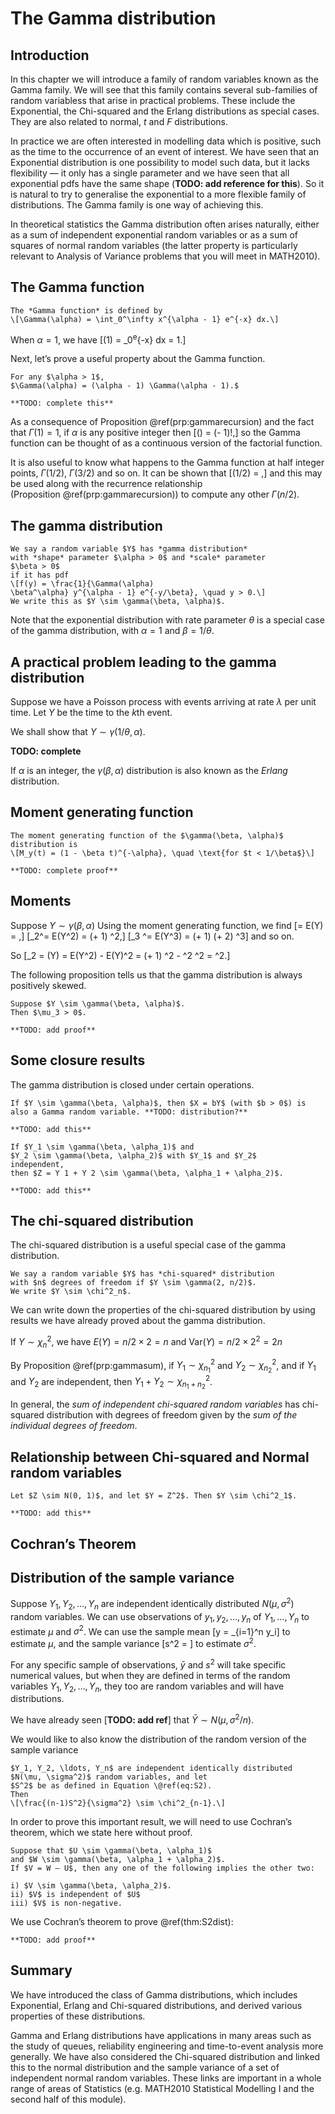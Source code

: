 # The Gamma distribution

## Introduction

In this chapter we will introduce a family of random variables 
known as the Gamma family.
We will see that this family contains several sub-families of random
variabless that arise in practical problems.
These include the Exponential, the Chi-squared and the Erlang 
distributions as special cases.
They are also related to normal, $t$ and $F$ distributions.

In practice we are often interested in modelling data which 
is positive, such as the time to the occurrence
of an event of interest.
We have seen that an Exponential distribution is one possibility
to model such data, but it lacks flexibility --- it
only has a single parameter and we have seen that all exponential pdfs 
have the same shape (**TODO: add reference for this**).
So it is natural to try to generalise the exponential to a 
more flexible family of distributions. The
Gamma family is one way of achieving this.

In theoretical statistics the Gamma distribution often arises 
naturally, either as a sum of
independent exponential random variables or as a sum of squares 
of normal random variables (the latter
property is particularly relevant to Analysis of 
Variance problems that you will meet in MATH2010).

## The Gamma function

```definition
The *Gamma function* is defined by
\[\Gamma(\alpha) = \int_0^\infty x^{\alpha - 1} e^{-x} dx.\]
```

When $\alpha = 1$, we have
\[\Gamma(1) = \int_0^\infty e^{-x} dx = 1.\]

Next, let's prove a useful property about the Gamma function.
```proposition
For any $\alpha > 1$, 
$\Gamma(\alpha) = (\alpha - 1) \Gamma(\alpha - 1).$
```
```proof
**TODO: complete this**
```

As a consequence of Proposition \@ref(prp:gammarecursion) and 
the fact that $\Gamma(1) = 1$, if $\alpha$ is any
positive integer then
\[\Gamma(\alpha) = (\alpha - 1)!,\]
so the Gamma function can be thought of as a continuous
version of the factorial function.

It is also useful to know what happens to the Gamma function
at half integer points, $\Gamma(1/2)$, $\Gamma(3/2)$ and
so on. It can be shown that 
\[\Gamma(1/2) = \sqrt{\pi},\]
and this may be used along with the recurrence relationship  
(Proposition \@ref(prp:gammarecursion)) to compute any other
$\Gamma(n/2)$.

## The gamma distribution

```definition
We say a random variable $Y$ has *gamma distribution*
with *shape* parameter $\alpha > 0$ and *scale* parameter 
$\beta > 0$ 
if it has pdf 
\[f(y) = \frac{1}{\Gamma(\alpha) 
\beta^\alpha} y^{\alpha - 1} e^{-y/\beta}, \quad y > 0.\]
We write this as $Y \sim \gamma(\beta, \alpha)$.
```

Note that the exponential distribution with rate parameter
$\theta$ is a special case of the gamma distribution,
with $\alpha = 1$ and $\beta = 1/ \theta$.

## A practical problem leading to the gamma distribution

Suppose we have a Poisson process with events arriving
at rate $\lambda$ per unit time.
Let $Y$ be the time to the $k$th event.
                            
We shall show that $Y \sim \gamma(1/\theta, \alpha)$.

**TODO: complete**

If $\alpha$ is an integer, the 
$\gamma(\beta, \alpha)$ distribution is also
known as the *Erlang* distribution.

## Moment generating function

```proposition
The moment generating function of the $\gamma(\beta, \alpha)$
distribution is
\[M_y(t) = (1 - \beta t)^{-\alpha}, \quad \text{for $t < 1/\beta$}\]
```
```proof
**TODO: complete proof**
```

## Moments

Suppose $Y \sim \gamma(\beta, \alpha)$
Using the moment generating function, we find
\[\mu = E(Y) = \alpha \beta,\]
\[\mu_2^\prime  = E(Y^2) = \alpha (\alpha + 1) \beta^2,\]
\[\mu_3 ^\prime = E(Y^3) = \alpha (\alpha + 1) (\alpha + 2) \beta^3\]
and so on.

So
\[\mu_2 = \text{Var}(Y) = E(Y^2) - E(Y)^2 = \alpha (\alpha + 1) \beta^2
  - \alpha^2 \beta^2 = \alpha \beta^2.\]

The following proposition tells us that the gamma
distribution is always positively skewed.

```proposition
Suppose $Y \sim \gamma(\beta, \alpha)$.
Then $\mu_3 > 0$.
```
```proof
**TODO: add proof**
```

## Some closure results

The gamma distribution is closed under certain operations.

```proposition
If $Y \sim \gamma(\beta, \alpha)$, then $X = bY$ (with $b > 0$) is also a Gamma random variable. **TODO: distribution?**
```
```proof
**TODO: add this**
```

```proposition
If $Y_1 \sim \gamma(\beta, \alpha_1)$ and 
$Y_2 \sim \gamma(\beta, \alpha_2)$ with $Y_1$ and $Y_2$
independent,
then $Z = Y 1 + Y 2 \sim \gamma(\beta, \alpha_1 + \alpha_2)$.
```
```proof
**TODO: add this**
```

## The chi-squared distribution

The chi-squared distribution is a useful special case of the
gamma distribution.

```definition
We say a random variable $Y$ has *chi-squared* distribution
with $n$ degrees of freedom if $Y \sim \gamma(2, n/2)$.
We write $Y \sim \chi^2_n$.
```
We can write down the properties of the chi-squared distribution
by using results we have already proved
about the gamma distribution.

If $Y \sim \chi^2_n$, we have $E(Y) = n/2 \times 2 = n$
and $\text{Var}(Y) = n/2 \times 2^2 = 2n$

By Proposition \@ref(prp:gammasum), if $Y_1 \sim \chi^2_{n_1}$
and $Y_2 \sim \chi^2_{n_2}$, and if $Y_1$ and $Y_2$ are
independent, then $Y_1 + Y_2 \sim \chi^2_{n_1 + n_2}$.

In general, the *sum of independent chi-squared random variables*
has chi-squared distribution
with degrees of freedom given by the *sum of the individual 
degrees of freedom*.

## Relationship between Chi-squared and Normal random variables

```proposition
Let $Z \sim N(0, 1)$, and let $Y = Z^2$. Then $Y \sim \chi^2_1$.
```

```proof
**TODO: add this**
```

## Cochran's Theorem



## Distribution of the sample variance

Suppose $Y_1, Y_2, \ldots, Y_n$ are independent identically distributed 
$N(\mu, \sigma^2)$ random variables.
We can use observations of $y_1, y_2, \ldots, y_n$
of $Y_1, \ldots, Y_n$ 
to estimate $\mu$ and $\sigma^2$.
We can use the sample mean
\[\bar y = \frac{1}{n} \sum_{i=1}^n y_i\]
to estimate $\mu$, and the sample variance
\[s^2 = \frac{\sum_{i=1}^n (y_i - \bar y)^2}{(n-1)}\]
to estimate $\sigma^2$.

For any specific sample of observations,
$\bar y$ and $s^2$ will take specific numerical
values, but when they are defined in terms of the random variables
$Y_1 , Y_2 , \ldots, Y_n$,
they too are random variables and will have distributions.

We have already seen [**TODO: add ref**] that
$\bar Y \sim N(\mu, \sigma^2/n)$.

We would like to also know the distribution of
the random version of the sample variance
\begin{equation}
S^2 = \frac{\sum_{i=1}^n (y_i - \bar y)^2}{(n-1)}.
(\#eq:S2)
\end{equation}

```theorem
$Y_1, Y_2, \ldots, Y_n$ are independent identically distributed 
$N(\mu, \sigma^2)$ random variables, and let
$S^2$ be as defined in Equation \@ref(eq:S2).
Then 
\[\frac{(n-1)S^2}{\sigma^2} \sim \chi^2_{n-1}.\]
```

In order to prove this important result, we will
need to use Cochran's theorem, which we state here without
proof.

```theorem
Suppose that $U \sim \gamma(\beta, \alpha_1)$
and $W \sim \gamma(\beta, \alpha_1 + \alpha_2)$.
If $V = W – U$, then any one of the following implies the other two:

i) $V \sim \gamma(\beta, \alpha_2)$.
ii) $V$ is independent of $U$
iii) $V$ is non-negative.

```

We use Cochran's theorem to prove \@ref(thm:S2dist):

```proof
**TODO: add proof**
```

## Summary

We have introduced the class of Gamma distributions, 
which includes
Exponential, Erlang and Chi-squared distributions, and derived various 
properties of these distributions.

Gamma and Erlang distributions have applications in many areas such 
as the study of queues, reliability engineering and time-to-event 
analysis more generally. We have also considered the Chi-squared 
distribution and linked this to the normal distribution and the
sample variance of a set of independent normal random variables. 
These links are important in a
whole range of areas of Statistics (e.g. MATH2010 Statistical 
Modelling I and the
second half of this module).
